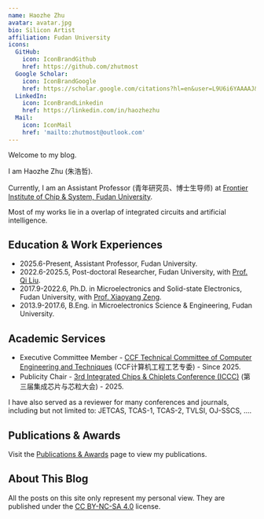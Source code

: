```yaml
---
name: Haozhe Zhu
avatar: avatar.jpg
bio: Silicon Artist
affiliation: Fudan University
icons:
  GitHub:
    icon: IconBrandGithub
    href: https://github.com/zhutmost
  Google Scholar:
    icon: IconBrandGoogle
    href: https://scholar.google.com/citations?hl=en&user=L9U6i6YAAAAJ&view_op=list_works&sortby=pubdate
  LinkedIn:
    icon: IconBrandLinkedin
    href: https://linkedin.com/in/haozhezhu
  Mail:
    icon: IconMail
    href: 'mailto:zhutmost@outlook.com'
---
```


Welcome to my blog.

I am Haozhe Zhu (朱浩哲).

Currently, I am an Assistant Professor (青年研究员、博士生导师) at [Frontier Institute of Chip & System, Fudan University](https://fics.fudan.edu.cn).

Most of my works lie in a overlap of integrated circuits and artificial intelligence.

## Education & Work Experiences

- 2025.6-Present, Assistant Professor, Fudan University.
- 2022.6-2025.5, Post-doctoral Researcher, Fudan University, with [Prof. Qi Liu](https://fics.fudan.edu.cn/8e/48/c22619a429640/page.htm).
- 2017.9-2022.6, Ph.D. in Microelectronics and Solid-state Electronics, Fudan University, with [Prof. Xiaoyang Zeng](https://ieeexplore.ieee.org/author/37288001700).
- 2013.9-2017.6, B.Eng. in Microelectronics Science & Engineering, Fudan University.

## Academic Services

- Executive Committee Member - [CCF Technical Committee of Computer Engineering and Techniques](https://www.ccf.org.cn/Chapters/TC/TC_Listing/TCCET) (CCF计算机工程工艺专委) - Since 2025.
- Publicity Chair - [3rd Integrated Chips & Chiplets Conference (ICCC)](https://2025.iccconf.cn/) (第三届集成芯片与芯粒大会) - 2025.

I have also served as a reviewer for many conferences and journals, including but not limited to: JETCAS, TCAS-1, TCAS-2, TVLSI, OJ-SSCS, ....

## Publications & Awards

Visit the [Publications & Awards](/publication) page to view my publications.

## About This Blog

All the posts on this site only represent my personal view. They are published under the [CC BY-NC-SA 4.0](https://creativecommons.org/licenses/by-nc-sa/4.0) license.
